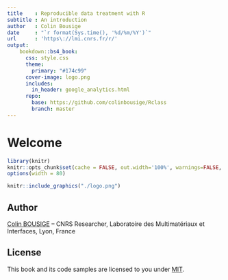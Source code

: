 ```yaml
---
title    : Reproducible data treatment with R
subtitle : An introduction
author   : Colin Bousige
date     : "`r format(Sys.time(), '%d/%m/%Y')`"
url      : 'https\://lmi.cnrs.fr/r/'
output: 
    bookdown::bs4_book:
      css: style.css
      theme:
        primary: "#174c99"
      cover-image: logo.png
      includes:
        in_header: google_analytics.html
      repo:
        base: https://github.com/colinbousige/Rclass
        branch: master
---
```


<!-- 
Render with:
system("rm -rf _main.Rmd _book/ _main_files/ _book_files/")
bookdown::render_book("index.Rmd", "bookdown::bs4_book")
system("./upload.sh")
library(bookdown)
serve_book()
-->


# Welcome {.unnumbered}

```r
library(knitr)
knitr::opts_chunk$set(cache = FALSE, out.width='100%', warnings=FALSE, message=FALSE)
options(width = 80)
```

```r
knitr::include_graphics("./logo.png")
```


## Author {.unnumbered}

[Colin BOUSIGE](mailto:colin.bousige@cnrs.fr) -- CNRS Researcher, Laboratoire des Multimatériaux et Interfaces, Lyon, France

## License {.unnumbered}

This book and its code samples are licensed to you under [MIT](https://opensource.org/licenses/MIT).
